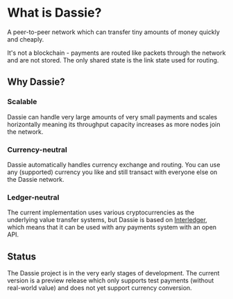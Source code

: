 # What is Dassie?
 
A peer-to-peer network which can transfer tiny amounts of money quickly and cheaply.

It's not a blockchain - payments are routed like packets through the network and are not stored. The only shared state is the link state used for routing.

## Why Dassie?

### Scalable

Dassie can handle very large amounts of very small payments and scales horizontally meaning its throughput capacity increases as more nodes join the network.

### Currency-neutral

Dassie automatically handles currency exchange and routing. You can use any (supported) currency you like and still transact with everyone else on the Dassie network.

### Ledger-neutral

The current implementation uses various cryptocurrencies as the underlying value transfer systems, but Dassie is based on [Interledger](https://interledger.org/), which means that it can be used with any payments system with an open API.

## Status

The Dassie project is in the very early stages of development. The current version is a preview release which only supports test payments (without real-world value) and does not yet support currency conversion.
